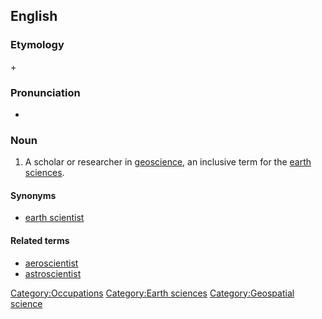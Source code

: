 ==English==
===Etymology===

{{en-term|geo-}} + {{en-term|scientist}}

===Pronunciation===
*{{IPA|ˌdʒioʊˈsaɪəntɪst}} {{qualifier|US}}

===Noun===
{{en-noun}}

# A scholar or researcher in [[geoscience]], an inclusive term for the [[earth sciences]].

====Synonyms====
*[[earth scientist]]
====Related terms====
*[[aeroscientist]]
*[[astroscientist]]

[[Category:Occupations]]
[[Category:Earth sciences]]
[[Category:Geospatial science]]